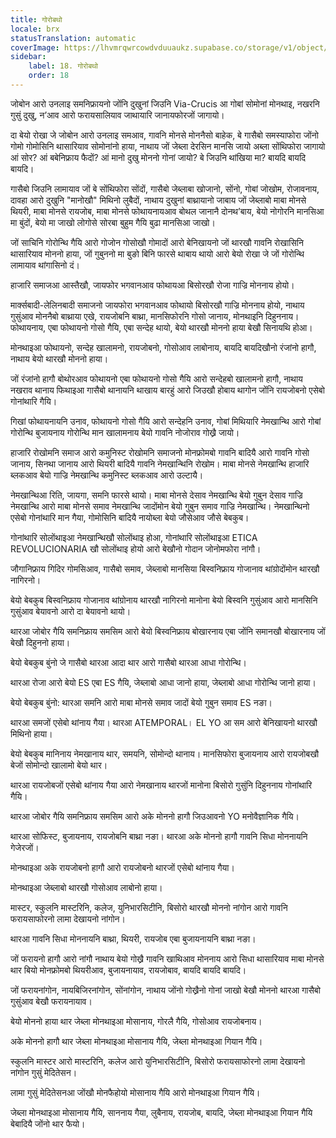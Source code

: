 ```yaml
---
title: गोरोबथो
locale: brx
statusTranslation: automatic
coverImage: https://lhvmrqwrcowdvduuaukz.supabase.co/storage/v1/object/public/strapi-uploads/small_cover-educacion-fundamental.webp-2d51a7828a2b1309555be27f7e2a61a0.webp
sidebar:
    label: 18. गोरोबथो
    order: 18
---
```

जोबोन आरो उनलाइ समनिफ्रायनो जोंनि दुखुनां जिउनि Via-Crucis आ गोबां सोमोनां मोनथाइ, नखरनि गुसुं दुखु, न’आव आरो फरायसालियाव जाथायारि जानायफोरजों जागायो।

दा बेयो रोखा जे जोबोन आरो उनलाइ समआव, गावनि मोनसे मोननैसो बाहेक, बे गासैबो समस्याफोरा जोंनो गोमो गोमोसिनि थासारियाव सोमोनांनो हाया, नाथाय जों जेब्ला देरसिन मानसि जायो अब्ला सोंथिफोरा जागायो आं सोर? आं बबेनिफ्राय फैदों? आं मानो दुखु मोननो गोनां जायो? बे जिउनि थांखिया मा? बायदि बायदि बायदि।

गासैबो जिउनि लामायाव जों बे सोंथिफोरा सोंदों, गासैबो जेब्लाबा खोजानो, सोंनो, गोबां जोखोम, रोजावनाय, दावहा आरो दुखुनि "मानोखौ" मिथिनो लुबैदों, नाथाय दुखुनां बाथ्रायानो जाबाय जों जेब्लाबो माबा मोनसे थियरी, माबा मोनसे रायजोब, माबा मोनसे फोथायनायआव बोथल जानानै दोनथ’बाय, बेयो नोगोरनि मानसिआ मा बुंदों, बेयो मा जाखो लोगोसे सोरबा बुहुम गैयि बुढा मानसिआ जाखो।

जों साचिनि गोरोन्थि गैयि आरो गोजोन गोसोखौ गोमादों आरो बेनिखायनो जों थारखौ गावनि रोखासिनि थासारियाव मोननो हाया, जों गुबुननो मा बुङो बिनि फारसे थाबाय थायो आरो बेयो रोखा जे जों गोरोन्थि लामायाव थांगासिनो दं।

हाजारि समाजआ आस्तैखौ, जायफोर भगवानआव फोथायआ बिसोरखौ रोजा गाज्रि मोननाय होयो।

मार्क्सबादी-लेलिनबादी समाजनो जायफोरा भगवानआव फोथायो बिसोरखौ गाज्रि मोननाय होयो, नाथाय गुसुंआव मोननैबो बाथ्राया एखे, रायजोबनि बाथ्रा, मानसिफोरनि गोसो जानाय, मोनथाइनि दिहुननाय। फोथायनाय, एबा फोथायनो गोसो गैयि, एबा सन्देह थायो, बेयो थारखौ मोननो हाया बेखौ सिनायथि होआ।

मोनथाइआ फोथायनो, सन्देह खालामनो, रायजोबनो, गोसोआव लाबोनाय, बायदि बायदिखौनो रंजांनो हागौ, नाथाय बेयो थारखौ मोननो हाया।

जों रंजांनो हागौ बोथोरआव फोथायनो एबा फोथायनो गोसो गैयि आरो सन्देहबो खालामनो हागौ, नाथाय नखराव थानाय फिथाइआ गासैबो थानायनि थाखाय बारहुं आरो जिउखौ होबाय थागोन जोंनि रायजोबनो एसेबो गोनांथारि गैयि।

गिखां फोथायनायनि उनाव, फोथायनो गोसो गैयि आरो सन्देहनि उनाव, गोबां मिथियारि नेमखान्थि आरो गोबां गोरोन्थि बुजायनाय गोरोन्थि मान खालामनाय बेयो गावनि नोजोराव गोख्रै जायो।

हाजारि रोखोमनि समाज आरो कमुनिस्ट रोखोमनि समाजनो मोनफ्रोमबो गावनि बादियै आरो गावनि गोसो जानाय, सिनथा जानाय आरो थियरी बादियै गावनि नेमखान्थिनि रोखोम। माबा मोनसे नेमखान्थि हाजारि ब्लकआव बेयो गाज्रि नेमखान्थि कमुनिस्ट ब्लकआव आरो उल्टायै।

नेमखान्थिआ रिति, जायगा, समनि फारसे थायो। माबा मोनसे देसाव नेमखान्थि बेयो गुबुन देसाव गाज्रि नेमखान्थि आरो माबा मोनसे समाव नेमखान्थि जादोंमोन बेयो गुबुन समाव गाज्रि नेमखान्थि। नेमखान्थिनो एसेबो गोनांथारि मान गैया, गोमोसिनि बादियै नायोब्ला बेयो जौसेआव जौसे बेबकुब।

गोनांथारि सोलोंथाइआ नेमखान्थिखौ सोलोंथाइ होआ, गोनांथारि सोलोंथाइआ ETICA REVOLUCIONARIA खौ सोलोंथाइ होयो आरो बेखौनो गोदान जोनोमफोरा नांगौ।

जौगानिफ्राय गिदिर गोमसिआव, गासैबो समाव, जेब्लाबो मानसिया बिस्वनिफ्राय गोजानाव थांग्रोदोंमोन थारखौ नागिरनो।

बेयो बेबकुब बिस्वनिफ्राय गोजानाव थांग्रोनाय थारखौ नागिरनो मानोना बेयो बिस्वनि गुसुंआव आरो मानसिनि गुसुंआव बेयावनो आरो दा बेयावनो थायो।

थारआ जोबोर गैयि समनिफ्राय समसिम आरो बेयो बिस्वनिफ्राय बोखारनाय एबा जोंनि समानखौ बोखारनाय जों बेखौ दिहुननो हाया।

बेयो बेबकुब बुंनो जे गासैबो थारआ आदा थार आरो गासैबो थारआ आधा गोरोन्थि।

थारआ रोजा आरो बेयो ES एबा ES गैयि, जेब्लाबो आधा जानो हाया, जेब्लाबो आधा गोरोन्थि जानो हाया।

बेयो बेबकुब बुंनो: थारआ समनि आरो माबा मोनसे समाव जादों बेयो गुबुन समाव ES नङा।

थारआ समजों एसेबो थांनाय गैया। थारआ ATEMPORAL। EL YO आ सम आरो बेनिखायनो थारखौ मिथिनो हाया।

बेयो बेबकुब मानिनाय नेमखानाय थार, समयनि, सोमोन्दो थानाय। मानसिफोरा बुजायनाय आरो रायजोबखौ बेजों सोमोन्दो खालामो बेयो थार।

थारआ रायजोबजों एसेबो थांनाय गैया आरो नेमखानाय थारजों मानोना बिसोरो गुसुंनि दिहुननाय गोनांथारि गैयि।

थारआ जोबोर गैयि समनिफ्राय समसिम आरो अके मोननो हागौ जिउआवनो YO मनोवैज्ञानिक गैयि।

थारआ सोफिस्ट, बुजायनाय, रायजोबनि बाथ्रा नङा। थारआ अके मोननो हागौ गावनि सिधा मोननायनि गेजेरजों।

मोनथाइआ अके रायजोबनो हागौ आरो रायजोबनो थारजों एसेबो थांनाय गैया।

मोनथाइआ जेब्लाबो थारखौ गोसोआव लाबोनो हाया।

मास्टर, स्कुलनि मास्टरिनि, कलेज, युनिभारसिटीनि, बिसोरो थारखौ मोननो नांगोन आरो गावनि फरायसाफोरनो लामा देखायनो नांगोन।

थारआ गावनि सिधा मोननायनि बाथ्रा, थियरी, रायजोब एबा बुजायनायनि बाथ्रा नङा।

जों फरायनो हागौ आरो नांगौ नाथाय बेयो गोख्रै गावनि खाथिआव मोननाय आरो सिधा थासारियाव माबा मोनसे थार बियो मोनफ्रोमबो थियरीआव, बुजायनायाव, रायजोबाव, बायदि बायदि बायदि।

जों फरायनांगोन, नायबिजिरनांगोन, सोंनांगोन, नाथाय जोंनो गोख्रैनो गोनां जाखो बेखौ मोननो थारआ गासैबो गुसुंआव बेखौ फरायनायाव।

बेयो मोननो हाया थार जेब्ला मोनथाइआ मोसानाय, गोरलै गैयि, गोसोआव रायजोबनाय।

 अके मोननो हागौ थार जेब्ला मोनथाइआ मोसानाय गैयि, जेब्ला मोनथाइआ गियान गैयि।

स्कुलनि मास्टर आरो मास्टरिनि, कलेज आरो युनिभारसिटीनि, बिसोरो फरायसाफोरनो लामा देखायनो नांगोन गुसुं मेदितेसन।

लामा गुसुं मेदितेसनआ जोंखौ मोनफैहोयो मोसानाय गैयि आरो मोनथाइआ गियान गैयि।

जेब्ला मोनथाइआ मोसानाय गैयि, साननाय गैया, लुबैनाय, रायजोब, बायदि, जेब्ला मोनथाइआ गियान गैयि बेबादियै जोंनो थार फैयो।

